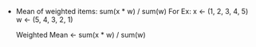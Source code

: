 * Mean of weighted items:
  sum(x * w) / sum(w)
  For Ex: x <- (1, 2, 3, 4, 5)
          w <- (5, 4, 3, 2, 1)
          
  Weighted Mean <- sum(x * w) / sum(w)
